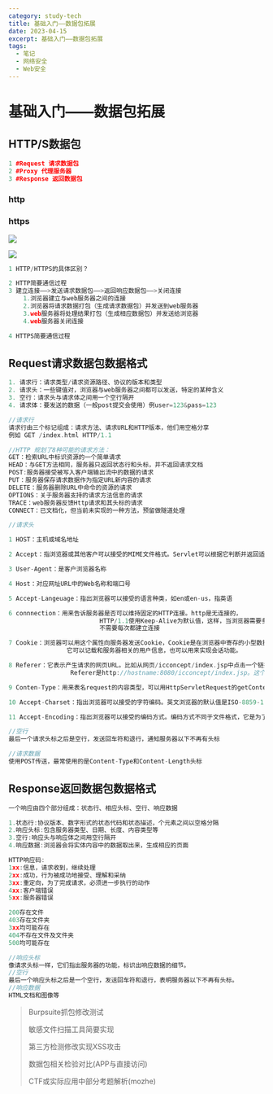 ```yaml
---
category: study-tech
title: 基础入门——数据包拓展
date: 2023-04-15
excerpt: 基础入门——数据包拓展
tags:
  - 笔记
  - 网络安全
  - Web安全
---
```

# 基础入门——数据包拓展

## **HTTP/S数据包**

```cpp
1 #Request 请求数据包
2 #Proxy 代理服务器
3 #Response 返回数据包
```

### http

### https

![](https://cdn.jsdelivr.net/gh/yy0691/img-bed@main/Net_Safe_Notion/Untitled%20113.png)

![](https://cdn.jsdelivr.net/gh/yy0691/img-bed@main/Net_Safe_Notion/Untitled%20113.png)

```cpp
1 HTTP/HTTPS的具体区别？

2 HTTP简要通信过程
3 建立连接——>发送请求数据包——>返回响应数据包——>关闭连接
	1.浏览器建立与web服务器之间的连接
	2.浏览器将请求数据打包（生成请求数据包）并发送到web服务器
	3.web服务器将处理结果打包（生成相应数据包）并发送给浏览器
	4.web服务器关闭连接

4 HTTPS简要通信过程
```

## **Request请求数据包数据格式**

```cpp
1. 请求行：请求类型/请求资源路径、协议的版本和类型
2. 请求头：一些键值对，浏览器与web服务器之间都可以发送，特定的某种含义
3. 空行：请求头与请求体之间用一个空行隔开
4. 请求体：要发送的数据（一般post提交会使用）例user=123&pass=123
```

```cpp
//请求行
请求行由三个标记组成：请求方法、请求URL和HTTP版本，他们用空格分享
例如 GET /index.html HTTP/1.1

//HTTP 规划了8种可能的请求方法：
GET：检索URL中标识资源的一个简单请求
HEAD：与GET方法相同，服务器只返回状态行和头标，并不返回请求文档
POST:服务器接受被写入客户端输出流中的数据的请求
PUT：服务器保存请求数据作为指定URL新内容的请求
DELETE：服务器删除URL中命令的资源的请求
OPTIONS：关于服务器支持的请求方法信息的请求
TRACE：web服务器反馈Http请求和其头标的请求
CONNECT：已文档化，但当前未实现的一种方法，预留做隧道处理
```

```cpp
//请求头

1 HOST：主机或域名地址

2 Accept：指浏览器或其他客户可以接受的MIME文件格式。Servlet可以根据它判断并返回适当的文件格式

3 User-Agent：是客户浏览器名称

4 Host：对应网址URL中的Web名称和端口号

5 Accept-Langeuage：指出浏览器可以接受的语言种类，如en或en-us，指英语

6 connnection：用来告诉服务器是否可以维持固定的HTTP连接。http是无连接的，
						 HTTP/1.1使用Keep-Alive为默认值，这样，当浏览器需要多个文件时（比如一个HTML文件和相关的图形文件），
						 不需要每次都建立连接

7 Cookie：浏览器可以用这个属性向服务器发送Cookie，Cookie是在浏览器中寄存的小型数据体，
				它可以记载和服务器相关的用户信息，也可以用来实现会话功能。

8 Referer：它表示产生请求的网页URL。比如从网页/icconcept/index.jsp中点击一个链接到网页/icwork/search，在向服务器发送的GET/icwork/search中的请求中，
				 Referer是http://hostname:8080/icconcept/index.jsp。这个属性可以用来跟踪WEB请求是从什么网站来的。

9 Conten-Type：用来表名request的内容类型，可以用HttpServletRequest的getContentType（）方法取得

10 Accept-Charset：指出浏览器可以接受的字符编码。英文浏览器的默认值是ISO-8859-1

11 Accept-Encoding：指出浏览器可以接受的编码方式。编码方式不同于文件格式，它是为了压缩文件并加速文件传递速度。浏览器在接收到web响应后先解码，然后再检查文件格式。
```

```cpp
//空行
最后一个请求头标之后是空行，发送回车符和退行，通知服务器以下不再有头标
```

```cpp
//请求数据
使用POST传送，最常使用的是Content-Type和Content-Length头标
```

## **Response返回数据包数据格式**

```cpp
一个响应由四个部分组成：状态行、相应头标、空行、响应数据

1.状态行:协议版本、数字形式的状态代码和状态描述，个元素之间以空格分隔
2.响应头标:包含服务器类型、日期、长度、内容类型等
3.空行:响应头与响应体之间用空行隔开
4.响应数据:浏览器会将实体内容中的数据取出来，生成相应的页面

HTTP响应码:
1xx:信息，请求收到，继续处理
2xx:成功，行为被成功地接受、理解和采纳
3xx:重定向，为了完成请求，必须进一步执行的动作
4xx:客户端错误
5xx:服务器错误

200存在文件
403存在文件夹
3xx均可能存在
404不存在文件及文件夹
500均可能存在

//响应头标
像请求头标一样，它们指出服务器的功能，标识出响应数据的细节。
//空行
最后一个响应头标之后是一个空行，发送回车符和退行，表明服务器以下不再有头标。
//响应数据
HTML文档和图像等
```

> Burpsuite抓包修改测试
> 
> 
> 敏感文件扫描工具简要实现
> 
> 第三方检测修改实现XSS攻击
> 
> 数据包相关检验对比(APP与直接访问)
> 
> CTF或实际应用中部分考题解析(mozhe)
>